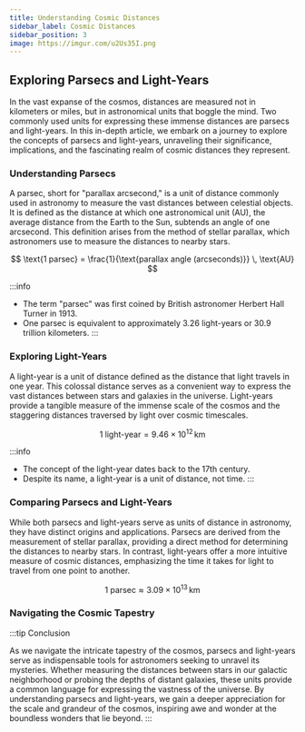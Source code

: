 ```yaml
---
title: Understanding Cosmic Distances
sidebar_label: Cosmic Distances
sidebar_position: 3
image: https://imgur.com/u2Us35I.png
---
```


## Exploring Parsecs and Light-Years

In the vast expanse of the cosmos, distances are measured not in kilometers or miles, but in astronomical units that boggle the mind. Two commonly used units for expressing these immense distances are parsecs and light-years. In this in-depth article, we embark on a journey to explore the concepts of parsecs and light-years, unraveling their significance, implications, and the fascinating realm of cosmic distances they represent.

### Understanding Parsecs

A parsec, short for "parallax arcsecond," is a unit of distance commonly used in astronomy to measure the vast distances between celestial objects. It is defined as the distance at which one astronomical unit (AU), the average distance from the Earth to the Sun, subtends an angle of one arcsecond. This definition arises from the method of stellar parallax, which astronomers use to measure the distances to nearby stars.

$$
\text{1 parsec} = \frac{1}{\text{parallax angle (arcseconds)}} \, \text{AU}
$$

:::info
- The term "parsec" was first coined by British astronomer Herbert Hall Turner in 1913.
- One parsec is equivalent to approximately 3.26 light-years or 30.9 trillion kilometers.
:::

### Exploring Light-Years

A light-year is a unit of distance defined as the distance that light travels in one year. This colossal distance serves as a convenient way to express the vast distances between stars and galaxies in the universe. Light-years provide a tangible measure of the immense scale of the cosmos and the staggering distances traversed by light over cosmic timescales.

$$
\text{1 light-year} = 9.46 \times 10^{12} \, \text{km}
$$

:::info
- The concept of the light-year dates back to the 17th century.
- Despite its name, a light-year is a unit of distance, not time.
:::

### Comparing Parsecs and Light-Years

While both parsecs and light-years serve as units of distance in astronomy, they have distinct origins and applications. Parsecs are derived from the measurement of stellar parallax, providing a direct method for determining the distances to nearby stars. In contrast, light-years offer a more intuitive measure of cosmic distances, emphasizing the time it takes for light to travel from one point to another.

$$
\text{1 parsec} \approx 3.09 \times 10^{13} \, \text{km}
$$

### Navigating the Cosmic Tapestry

:::tip Conclusion

As we navigate the intricate tapestry of the cosmos, parsecs and light-years serve as indispensable tools for astronomers seeking to unravel its mysteries. Whether measuring the distances between stars in our galactic neighborhood or probing the depths of distant galaxies, these units provide a common language for expressing the vastness of the universe. By understanding parsecs and light-years, we gain a deeper appreciation for the scale and grandeur of the cosmos, inspiring awe and wonder at the boundless wonders that lie beyond.
:::
